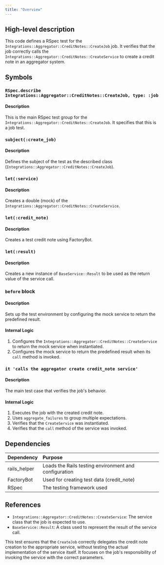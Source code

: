 ```yaml
---
title: "Overview"
---
```


## High-level description
This code defines a RSpec test for the `Integrations::Aggregator::CreditNotes::CreateJob` job. It verifies that the job correctly calls the `Integrations::Aggregator::CreditNotes::CreateService` to create a credit note in an aggregator system.

## Symbols

### `RSpec.describe Integrations::Aggregator::CreditNotes::CreateJob, type: :job`
#### Description
This is the main RSpec test group for the `Integrations::Aggregator::CreditNotes::CreateJob`. It specifies that this is a job test.

### `subject(:create_job)`
#### Description
Defines the subject of the test as the described class (`Integrations::Aggregator::CreditNotes::CreateJob`).

### `let(:service)`
#### Description
Creates a double (mock) of the `Integrations::Aggregator::CreditNotes::CreateService`.

### `let(:credit_note)`
#### Description
Creates a test credit note using FactoryBot.

### `let(:result)`
#### Description
Creates a new instance of `BaseService::Result` to be used as the return value of the service call.

### `before` block
#### Description
Sets up the test environment by configuring the mock service to return the predefined result.

#### Internal Logic
1. Configures the `Integrations::Aggregator::CreditNotes::CreateService` to return the mock service when instantiated.
2. Configures the mock service to return the predefined result when its `call` method is invoked.

### `it 'calls the aggregator create credit_note service'`
#### Description
The main test case that verifies the job's behavior.

#### Internal Logic
1. Executes the job with the created credit note.
2. Uses `aggregate_failures` to group multiple expectations.
3. Verifies that the `CreateService` was instantiated.
4. Verifies that the `call` method of the service was invoked.

## Dependencies
| Dependency | Purpose |
|:-----------|:--------|
| rails_helper | Loads the Rails testing environment and configuration |
| FactoryBot | Used for creating test data (credit_note) |
| RSpec | The testing framework used |

## References
- `Integrations::Aggregator::CreditNotes::CreateService`: The service class that the job is expected to use.
- `BaseService::Result`: A class used to represent the result of the service call.

This test ensures that the `CreateJob` correctly delegates the credit note creation to the appropriate service, without testing the actual implementation of the service itself. It focuses on the job's responsibility of invoking the service with the correct parameters.
